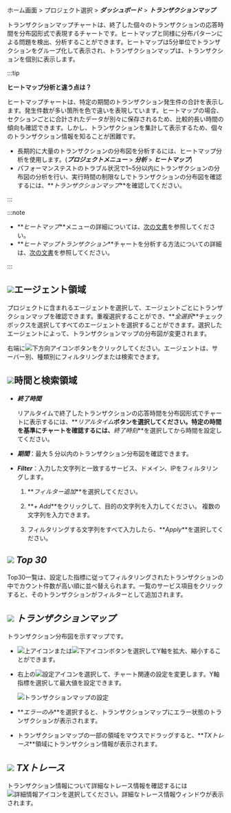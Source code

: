 ホーム画面 > プロジェクト選択 > **_ダッシュボード_** > **_トランザクションマップ_**

トランザクションマップチャートは、終了した個々のトランザクションの応答時間を分布図形式で表現するチャートです。ヒートマップと同様に分布パターンによる問題を検出、分析することができます。ヒートマップは5分単位でトランザクションをグループ化して表示され、トランザクションマップは、トランザクションを個別に表示します。

:::tip 

**ヒートマップ分析と違う点は？**

ヒートマップチャートは、特定の期間のトランザクション発生件の合計を表示します。発生件数が多い箇所を色で違いを表現しています。ヒートマップの場合、セクションごとに合計されたデータが別々に保存されるため、比較的長い時間の傾向も確認できます。しかし、トランザクションを集計して表示するため、個々のトランザクション情報を知ることが困難です。

-   長期的に大量のトランザクションの分布図を分析するには、ヒートマップ分析を使用します。(**_プロジェクトメニュー_** > **_分析_** > **_ヒートマップ_**)
-   パフォーマンステストのトラブル状況で1~5分以内にトランザクションの分布図の分析を行い、実行時間の制限なしでトランザクションの分布図を確認するには、**_トランザクションマップ_**を確認してください。

:::

:::note

-   **_ヒートマップ_**メニューの詳細については、[次の文書](trs-view)を参照してください。 
-   **_ヒートマップトランザクション_**チャートを分析する方法についての詳細は、[次の文書](../best-practice-guides/about-apm-hitmap-class)を参照してください。

:::

<ImgLang img='dashboard-transaction-map.png' desc='트랜잭션 맵' />

## ![](/img/number-01.png)エージェント領域

プロジェクトに含まれるエージェントを選択して、エージェントごとにトランザクションマップを確認できます。重複選択することができ、**_全選択_**チェックボックスを選択してすべてのエージェントを選択することができます。選択したエージェントによって、トランザクションマップの分布図が変更されます。

右端に![下方向アイコン](/img/down-arrow.svg)ボタンをクリックしてください。エージェントは、サーバー別、種類別にフィルタリングまたは検索できます。

## ![](/img/number-02.png)時間と検索領域

-   **_終了時間_**

    リアルタイムで終了したトランザクションの応答時間を分布図形式でチャートに表示するには、**_リアルタイム_**ボタンを選択してください。特定の時間を基準にチャートを確認するには、**_終了時刻_**を選択してから時間を設定してください。

-   **_期間_**：最大 5 分以内のトランザクション分布図を確認できます。

-   **_Filter_**：入力した文字列と一致するサービス、ドメイン、IPをフィルタリングします。 

    1.  **_フィルター追加_**を選択してください。

    2.  **_+ Add_**をクリックして、目的の文字列を入力してください。 複数の文字列を入力できます。

        <ImgLang img='transactionmap-filter.png' desc='필터 추가' />

    3.  フィルタリングする文字列をすべて入力したら、**_Apply_**を選択してください。

## ![](/img/number-03.png) **_Top 30_**

Top30一覧は、設定した指標に従ってフィルタリングされたトランザクションの中でカウント件数が高い順に並べ替えられます。一覧のサービス項目をクリックすると、そのトランザクションがフィルターとして追加されます。

## ![](/img/number-04.png) **_トランザクションマップ_**

トランザクション分布図を示すマップです。 

-   ![上アイコン](/img/up-arrow.svg)または![下アイコン](/img/down-arrow.svg)ボタンを選択してY軸を拡大、縮小することができます。

-   右上の![設定アイコン](/img/ico-setting.svg)を選択して、チャート関連の設定を変更します。Y軸指標を選択して最大値を設定できます。

    ![トランザクションマップの設定](/img/transaction-map-setting.png)

-   **_エラーのみ_**を選択すると、トランザクションマップにエラー状態のトランザクションが表示されます。

-   トランザクションマップの一部の領域をマウスでドラッグすると、**_TXトレース_**領域にトランザクション情報が表示されます。

## ![](/img/number-05.png) **_TXトレース_**

トランザクション情報について詳細なトレース情報を確認するには![詳細情報アイコン](/img/ico-detail-view.svg)を選択してください。詳細なトレース情報ウィンドウが表示されます。

<ImgLang img='hitmap-transaction-sample.png' desc='상세 트레이스 정보' />
